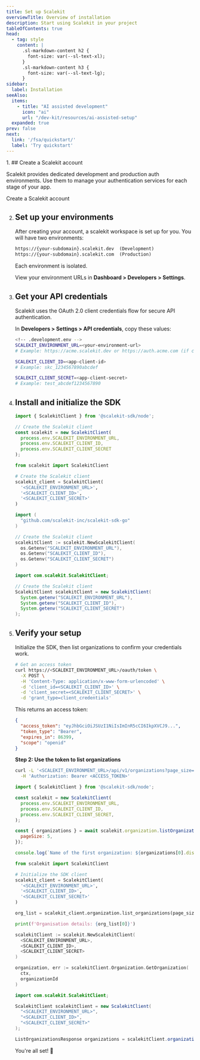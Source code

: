 ```yaml
---
title: Set up Scalekit
overviewTitle: Overview of installation
description: Start using Scalekit in your project
tableOfContents: true
head:
  - tag: style
    content: |
      .sl-markdown-content h2 {
        font-size: var(--sl-text-xl);
      }
      .sl-markdown-content h3 {
        font-size: var(--sl-text-lg);
      }
sidebar:
  label: Installation
seeAlso:
  items:
    - title: "AI assisted development"
      icon: "ai"
      url: "/dev-kit/resources/ai-assisted-setup"
  expanded: true
prev: false
next:
  link: '/fsa/quickstart/'
  label: 'Try quickstart'
---
```



<Steps>
1. ## Create a Scalekit account

   Scalekit provides dedicated development and production auth environments. Use them to manage your authentication services for each stage of your app.

   <LinkButton href="https://app.scalekit.com/ws/signup" variant="secondary"  class='sk-secondary'  icon='right-arrow'>Create a Scalekit account</LinkButton>

2. ## Set up your environments

   After creating your account, a scalekit workspace is set up for you. You will have two environments:

   ```md showLineNumbers=false wrap title="Environment URLs"
   https://{your-subdomain}.scalekit.dev  (Development)
   https://{your-subdomain}.scalekit.com  (Production)
   ```

   Each environment is isolated.

   View your environment URLs in **Dashboard > Developers > Settings**.

3. ## Get your API credentials

   Scalekit uses the OAuth 2.0 client credentials flow for secure API authentication.

   In **Developers > Settings > API credentials**, copy these values:

   ```sh showLineNumbers=false
   <!-- .development.env -->
   SCALEKIT_ENVIRONMENT_URL=<your-environment-url>
   # Example: https://acme.scalekit.dev or https://auth.acme.com (if custom domain is set)

   SCALEKIT_CLIENT_ID=<app-client-id>
   # Example: skc_1234567890abcdef

   SCALEKIT_CLIENT_SECRET=<app-client-secret>
   # Example: test_abcdef1234567890
   ```

4. ## Install and initialize the SDK

   <InstallSDK />

    <Tabs syncKey="tech-stack">
      <TabItem value="nodejs" label="Node.js">

      ```js
      import { ScalekitClient } from '@scalekit-sdk/node';

      // Create the Scalekit client
      const scalekit = new ScalekitClient(
        process.env.SCALEKIT_ENVIRONMENT_URL,
        process.env.SCALEKIT_CLIENT_ID,
        process.env.SCALEKIT_CLIENT_SECRET
      );
      ```

      </TabItem>
      <TabItem value="py" label="Python">

      ```python
      from scalekit import ScalekitClient

      # Create the Scalekit client
      scalekit_client = ScalekitClient(
        '<SCALEKIT_ENVIRONMENT_URL>',
        '<SCALEKIT_CLIENT_ID>',
        '<SCALEKIT_CLIENT_SECRET>'
      )
      ```

      </TabItem>
      <TabItem value="go" label="Go">

      ```go
      import (
        "github.com/scalekit-inc/scalekit-sdk-go"
      )

      // Create the Scalekit client
      scalekitClient := scalekit.NewScalekitClient(
        os.Getenv("SCALEKIT_ENVIRONMENT_URL"),
        os.Getenv("SCALEKIT_CLIENT_ID"),
        os.Getenv("SCALEKIT_CLIENT_SECRET")
      )
      ```

      </TabItem>
      <TabItem value="java" label="Java">

      ```java
      import com.scalekit.ScalekitClient;

      // Create the Scalekit client
      ScalekitClient scalekitClient = new ScalekitClient(
        System.getenv("SCALEKIT_ENVIRONMENT_URL"),
        System.getenv("SCALEKIT_CLIENT_ID"),
        System.getenv("SCALEKIT_CLIENT_SECRET")
      );
      ```

      </TabItem>
    </Tabs>
5. ## Verify your setup

   Initialize the SDK, then list organizations to confirm your credentials work.

   <Tabs syncKey="tech-stack">
   <TabItem value="curl" label="cURL">

    ```bash wrap showLineNumbers=false title="Authenticate with client credentials"
    # Get an access token
    curl https://<SCALEKIT_ENVIRONMENT_URL>/oauth/token \
      -X POST \
      -H 'Content-Type: application/x-www-form-urlencoded' \
      -d 'client_id=<SCALEKIT_CLIENT_ID>' \
      -d 'client_secret=<SCALEKIT_CLIENT_SECRET>' \
      -d 'grant_type=client_credentials'
    ```

    This returns an access token:

    ```json wrap showLineNumbers=false
    {
      "access_token": "eyJhbGciOiJSUzI1NiIsImInR5cCI6IkpXVCJ9...",
      "token_type": "Bearer",
      "expires_in": 86399,
      "scope": "openid"
    }
    ```

    **Step 2: Use the token to list organizations**

    ```sh wrap showLineNumbers=false title="List organizations"
    curl -L '<SCALEKIT_ENVIRONMENT_URL>/api/v1/organizations?page_size=5' \
      -H 'Authorization: Bearer <ACCESS_TOKEN>'
    ```

    </TabItem>

   <TabItem value="nodejs" label="Node.js">

   ```javascript collapse={1-8} wrap showLineNumbers=false
   import { ScalekitClient } from '@scalekit-sdk/node';

   const scalekit = new ScalekitClient(
     process.env.SCALEKIT_ENVIRONMENT_URL,
     process.env.SCALEKIT_CLIENT_ID,
     process.env.SCALEKIT_CLIENT_SECRET,
   );

   const { organizations } = await scalekit.organization.listOrganization({
     pageSize: 5,
   });

   console.log(`Name of the first organization: ${organizations[0].display_name}`);
   ```

   </TabItem>

   <TabItem value="python" label="Python">

   ```python collapse={1-9} wrap showLineNumbers=false
   from scalekit import ScalekitClient

   # Initialize the SDK client
   scalekit_client = ScalekitClient(
     '<SCALEKIT_ENVIRONMENT_URL>',
     '<SCALEKIT_CLIENT_ID>',
     '<SCALEKIT_CLIENT_SECRET>'
   )

   org_list = scalekit_client.organization.list_organizations(page_size='100')

   print(f'Organisation details: {org_list[0]}')
   ```

   </TabItem>

   <TabItem value="go" label="Go">

   ```go collapse={1-5} wrap showLineNumbers=false
   scalekitClient := scalekit.NewScalekitClient(
     <SCALEKIT_ENVIRONMENT_URL>,
     <SCALEKIT_CLIENT_ID>,
     <SCALEKIT_CLIENT_SECRET>
   )

   organization, err := scalekitClient.Organization.GetOrganization(
     ctx,
     organizationId
   )
   ```

   </TabItem>

   <TabItem value="java" label="Java">

   ```java collapse={1-7} wrap showLineNumbers=false
   import com.scalekit.ScalekitClient;

   ScalekitClient scalekitClient = new ScalekitClient(
     "<SCALEKIT_ENVIRONMENT_URL>",
     "<SCALEKIT_CLIENT_ID>",
     "<SCALEKIT_CLIENT_SECRET>"
   );

   ListOrganizationsResponse organizations = scalekitClient.organizations().listOrganizations(5, "");
   ```


   </TabItem>
   </Tabs>
   You're all set! 👏

</Steps>
